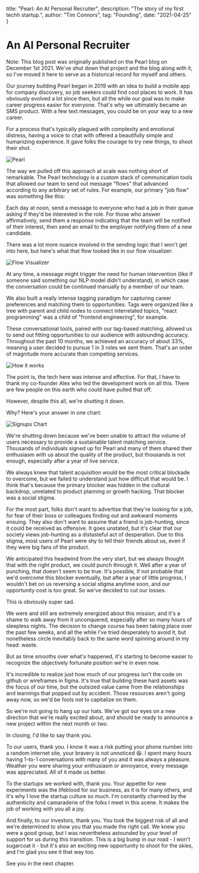   title: "Pearl: An AI Personal Recruiter",
  description: "The story of my first techh startup.",
  author: "Tim Connors",
  tag: "Founding",
  date: "2021-04-25"
}

# An AI Personal Recruiter

Note: This blog post was originally published on the Pearl blog on December 1st 2021. We've shut down that project and the blog along with it, so I've moved it here to serve as a historical record for myself and others.

Our journey building Pearl began in 2019 with an idea to build a mobile app for company discovery, so job seekers could find cool places to work. It has obviously evolved a lot since then, but all the while our goal was to make career progress easier for everyone. That's why we ultimately became an SMS product. With a few text messages, you could be on your way to a new career.

For a process that's typically plagued with complexity and emotional distress, having a voice to chat with offered a beautifully simple and humanizing experience. It gave folks the courage to try new things, to shoot their shot.

![Pearl](/pearl/banner.png)

The way we pulled off this approach at scale was nothing short of remarkable. The Pearl technology is a custom stack of communication tools that allowed our team to send out message "flows" that advanced according to any arbitrary set of rules. For example, our primary "job flow" was something like this:

Each day at noon, send a message to everyone who had a job in their queue asking if they'd be interested in the role. For those who answer affirmatively, send them a response indicating that the team will be notified of their interest, then send an email to the employer notifying them of a new candidate.

There was a lot more nuance involved in the sending logic that I won't get into here, but here's what that flow looked like in our flow visualizer:

![Flow Visualizer](/pearl/flow.png)

At any time, a message might trigger the need for human intervention (like if someone said something our NLP model didn't understand), in which case the conversation could be continued manually by a member of our team.

We also built a really intense tagging paradigm for capturing career preferences and matching them to opportunities. Tags were organized like a tree with parent and child nodes to connect interrelated topics, "react programming" was a child of "frontend engineering", for example.

These conversational tools, paired with our tag-based matching, allowed us to send out fitting opportunities to our audience with astounding accuracy. Throughout the past 10 months, we achieved an accuracy of about 33%, meaning a user decided to pursue 1 in 3 roles we sent them. That's an order of magnitude more accurate than competing services.

![How it works](/pearl/how-it-works.png)

The point is, the tech here was intense and effective. For that, I have to thank my co-founder Alex who led the development work on all this. There are few people on this earth who could have pulled that off.

However, despite this all, we're shutting it down.

Why? Here's your answer in one chart:

![Signups Chart](/pearl/signups.png)

We're shutting down because we've been unable to attract the volume of users necessary to provide a sustainable talent matching service. Thousands of individuals signed up for Pearl and many of them shared their enthusiasm with us about the quality of the product, but thousands is not enough, especially after a year of live service.

We always knew that talent acquisition would be the most critical blockade to overcome, but we failed to understand just how difficult that would be. I think that's because the primary blocker was hidden in the cultural backdrop, unrelated to product planning or growth hacking. That blocker was a social stigma.

For the most part, folks don't want to advertise that they're looking for a job, for fear of their boss or colleagues finding out and awkward moments ensuing. They also don't want to assume that a friend is job-hunting, since it could be received as offensive. It goes unstated, but it's clear that our society views job-hunting as a distasteful act of desperation. Due to this stigma, most users of Pearl were shy to tell their friends about us, even if they were big fans of the product.

We anticipated this headwind from the very start, but we always thought that with the right product, we could punch through it. Well after a year of punching, that doesn't seem to be true. It's possible, if not probable that we'd overcome this blocker eventually, but after a year of little progress, I wouldn't bet on us reversing a social stigma anytime soon, and our opportunity cost is too great. So we've decided to cut our losses.

This is obviously super sad.

We were and still are extremely energized about this mission, and it's a shame to walk away from it unconquered, especially after so many hours of sleepless nights. The decision to change course has been taking place over the past few weeks, and all the while I've tried desperately to avoid it, but nonetheless circle inevitably back to the same word spinning around in my head: waste.

But as time smooths over what's happened, it's starting to become easier to recognize the objectively fortunate position we're in even now.

It's incredible to realize just how much of our progress isn't the code on github or wireframes in figma. It's true that building these hard assets was the focus of our time, but the outsized value came from the relationships and learnings that popped out by accident. Those resources aren't going away now, so we'd be fools not to capitalize on them.

So we're not going to hang up our hats. We've got our eyes on a new direction that we're really excited about, and should be ready to announce a new project within the next month or two.

In closing, I'd like to say thank you.

To our users, thank you. I know it was a risk putting your phone number into a random internet site, your bravery is not unnoticed 😆. I spent many hours having 1-to-1 conversations with many of you and it was always a pleasure. Weather you were sharing your enthusiasm or annoyance, every message was appreciated. All of it made us better.

To the startups we worked with, thank you. Your appetite for new experiments was the lifeblood for our business, as it is for many others, and it's why I love the startup culture so much. I'm constantly charmed by the authenticity and camaraderie of the folks I meet in this scene. It makes the job of working with you all a joy.

And finally, to our investors, thank you. You took the biggest risk of all and we're determined to show you that you made the right call. We knew you were a good group, but I was nevertheless astounded by your level of support for us during this transition. This is a big bump in our road - I won't sugarcoat it - but it's also an exciting new opportunity to shoot for the skies, and I'm glad you see it that way too.

See you in the next chapter.